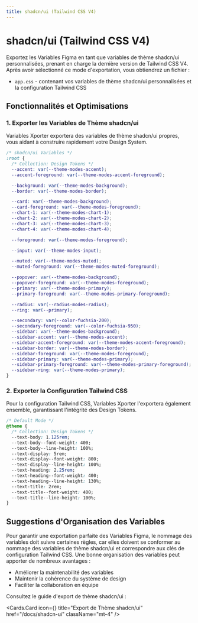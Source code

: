 ```yaml
---
title: shadcn/ui (Tailwind CSS V4)
---
```



# shadcn/ui (Tailwind CSS V4)

Exportez les Variables Figma en tant que variables de thème shadcn/ui personnalisées, prenant en charge la dernière version de Tailwind CSS V4. Après avoir sélectionné ce mode d'exportation, vous obtiendrez un fichier :
- `app.css` - contenant vos variables de thème shadcn/ui personnalisées et la configuration Tailwind CSS

## Fonctionnalités et Optimisations

### 1. Exporter les Variables de Thème shadcn/ui

Variables Xporter exportera des variables de thème shadcn/ui propres, vous aidant à construire rapidement votre Design System.
```css
/* shadcn/ui Variables */
:root {
  /* Collection: Design Tokens */
  --accent: var(--theme-modes-accent);
  --accent-foreground: var(--theme-modes-accent-foreground);

  --background: var(--theme-modes-background);
  --border: var(--theme-modes-border);

  --card: var(--theme-modes-background);
  --card-foreground: var(--theme-modes-foreground);
  --chart-1: var(--theme-modes-chart-1);
  --chart-2: var(--theme-modes-chart-2);
  --chart-3: var(--theme-modes-chart-3);
  --chart-4: var(--theme-modes-chart-4);

  --foreground: var(--theme-modes-foreground);

  --input: var(--theme-modes-input);

  --muted: var(--theme-modes-muted);
  --muted-foreground: var(--theme-modes-muted-foreground);

  --popover: var(--theme-modes-background);
  --popover-foreground: var(--theme-modes-foreground);
  --primary: var(--theme-modes-primary);
  --primary-foreground: var(--theme-modes-primary-foreground);

  --radius: var(--radius-modes-radius);
  --ring: var(--primary);

  --secondary: var(--color-fuchsia-200);
  --secondary-foreground: var(--color-fuchsia-950);
  --sidebar: var(--theme-modes-background);
  --sidebar-accent: var(--theme-modes-accent);
  --sidebar-accent-foreground: var(--theme-modes-accent-foreground);
  --sidebar-border: var(--theme-modes-border);
  --sidebar-foreground: var(--theme-modes-foreground);
  --sidebar-primary: var(--theme-modes-primary);
  --sidebar-primary-foreground: var(--theme-modes-primary-foreground);
  --sidebar-ring: var(--theme-modes-primary);
}

```

### 2. Exporter la Configuration Tailwind CSS

Pour la configuration Tailwind CSS, Variables Xporter l'exportera également ensemble, garantissant l'intégrité des Design Tokens.
```css
/* Default Mode */
@theme {
  /* Collection: Design Tokens */
  --text-body: 1.125rem;
  --text-body--font-weight: 400;
  --text-body--line-height: 100%;
  --text-display: 5rem;
  --text-display--font-weight: 800;
  --text-display--line-height: 100%;
  --text-heading: 2.25rem;
  --text-heading--font-weight: 400;
  --text-heading--line-height: 130%;
  --text-title: 2rem;
  --text-title--font-weight: 400;
  --text-title--line-height: 100%;
}
```

## Suggestions d'Organisation des Variables

Pour garantir une exportation parfaite des Variables Figma, le nommage des variables doit suivre certaines règles, car elles doivent se conformer au nommage des variables de thème shadcn/ui et correspondre aux clés de configuration Tailwind CSS. Une bonne organisation des variables peut apporter de nombreux avantages :

- Améliorer la maintenabilité des variables
- Maintenir la cohérence du système de design
- Faciliter la collaboration en équipe

Consultez le guide d'export de thème shadcn/ui :

  <Cards.Card
    icon={<BookOpenCheck />}
    title="Export de Thème shadcn/ui"
    href="/docs/shadcn-ui"
    className="mt-4"
  />